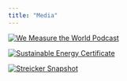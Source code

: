 ```yaml
---
title: "Media"
---
```


::: {#media layout-ncol="2"}
[![We Measure the World Podcast](meter.png)](https://www.metergroup.com/en/meter-environment/podcast/episode-27-battle-earth-cattle-vs-solar-0)
:::

::: {layout="[1,0.5,1]"}
[![Sustainable Energy Certificate](Andlinger.jpg)](https://acee.princeton.edu/acee-news/andlinger-center-celebrates-certificate-graduates-and-senior-thesis-winner-taylor-bacon/)

[![Streicker Snapshot](stockholm.jpg)](https://oip.princeton.edu/news/2019/streicker-snapshot-taylor-bacon-19-sweden)
:::

